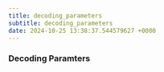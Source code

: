 ```yaml
---
title: decoding_parameters
subtitle: decoding_parameters
date: 2024-10-25 13:38:37.544579627 +0000
---
```

### Decoding Paramters

